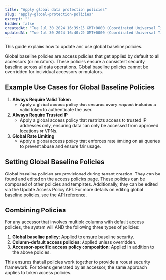 ```yaml
---
title: "Apply global data protection policies"
slug: "apply-global-protection-policies"
excerpt: ""
hidden: false
createdAt: "Tue Jul 30 2024 16:39:16 GMT+0000 (Coordinated Universal Time)"
updatedAt: "Tue Jul 30 2024 16:40:29 GMT+0000 (Coordinated Universal Time)"
---
```


This guide explains how to update and use global baseline policies.

Global baseline policies are access policies that get applied by default to all accessors (or mutators). These policies ensure a consistent security baseline across all data operations. Global baseline policies cannot be overridden for individual accessors or mutators.

## Example Use Cases for Global Baseline Policies

1. **Always Require Valid Token**
   - Apply a global access policy that ensures every request includes a valid token to authenticate the user.
2. **Always Require Trusted IP**
   - Apply a global access policy that restricts access to trusted IP addresses only, ensuring data can only be accessed from approved locations or VPNs.
3. **Global Rate Limiting**
   - Apply a global access policy that enforces rate limiting on all queries to prevent abuse and ensure fair usage.

## Setting Global Baseline Policies

Global baseline policies are provisioned during tenant creation. They can be found and edited on the access policies page. These policies can be composed of other policies and templates. Additionally, they can be edited via the Update Access Policy API. For more details on editing global baseline policies, see the [API reference](/docs/reference/tokenizer/policies/access/get).

## Combining Policies

For any accessor that involves multiple columns with default access policies, the system will AND the following three types of policies:

1. **Global baseline policy**: Applied to ensure baseline security.
2. **Column-default access policies**: Applied unless overridden.
3. **Accessor-specific access policy composition**: Applied in addition to the above policies.

This ensures that all policies work together to provide a robust security framework. For tokens generated by an accessor, the same approach applies to token access policies.
